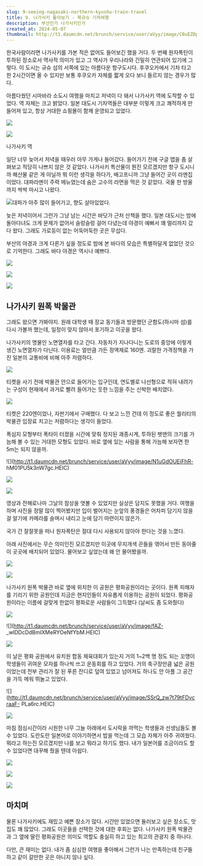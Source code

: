 ```yaml
---
slug: 9-seeing-nagasaki-northern-kyushu-train-travel
title: 9. 나가사키 톺아보기 - 북규슈 기차여행
description: 부산인가 나가사키인가
created_at: 2024-05-07
thumbnail: http://t1.daumcdn.net/brunch/service/user/aVyy/image/C0uEZDp2vAmkLtm0ymryyR8Uw7o.HEIC
---
```


한국사람이라면 나가사키를 가본 적은 없어도 들어보긴 했을 거다. 두 번째 원자폭탄이 투하된 장소로서 역사적 의미가 있고 그 역사가 우리나라와
긴밀히 연관되어 있기에 그렇다. 이 도시는 규슈 섬의 서쪽에 있는 아름다운 항구도시다. 후쿠오카에서 기차 타고 한 2시간이면 올 수 있지만
보통 후쿠오카 자체를 짧게 오다 보니 들르지 않는 경우가 많다.

아름다웠던 시마바라 소도시 여행을 마치고 저녁이 다 돼서 나가사키 역에 도착할 수 있었다. 역 자체는 크고 밝았다. 일본 대도시 기차역들은
대부분 이렇게 크고 쾌적하게 만들어져 있고, 항상 거대한 쇼핑몰이 함께 운영되고 있었다.

![](http://t1.daumcdn.net/brunch/service/user/aVyy/image/z3xDiR95EIXp4hHNWK4uzBiEuy4.HEIC)

![](http://t1.daumcdn.net/brunch/service/user/aVyy/image/5nkB75_GGePV5F8IIxF4NiKQN7o.HEIC)

나가사키 역

일단 너무 늦어서 저녁을 때우러 아무 가게나 들어갔다. 들어가기 전에 구글 맵을 좀 살펴보고 적당히 나쁘지 않은 것 같았다. 나가사키
특산물이 뭔진 모르겠지만 항구 도시니까 해산물 같은 게 아닐까 뭐 이런 생각을 하다가, 배고프니까 그냥 들어간 곳이 라멘집이었다. 대파라멘이
주력 메뉴였는데 숨은 고수의 라면을 먹은 것 같았다. 국물 한 방울까지 싹싹 마시고 나왔다.

![](http://t1.daumcdn.net/brunch/service/user/aVyy/image/lFQfbXcIHko6X11I2H0ZNEV0Ob4.HEIC)대파가
아주 많이 들어가고, 향도 살아있었다.

늦은 저녁이어서 그런가 그냥 남는 시간은 바닷가 근처 산책을 했다. 일본 대도시는 밤에 돌아다녀도 크게 문제가 없어서 슬렁슬렁 걸어 다녔는데
야경이 예뻐서 꽤 멀리까지 갔다 왔다. 그래도 가로등이 없는 어둑어둑한 곳은 무섭다.

부산의 야경과 크게 다른가 싶을 정도로 밤에 본 바다의 모습은 특별하달게 없었던 것으로 기억한다. 그래도 바다 야경은 역시나 예쁘다.

![](http://t1.daumcdn.net/brunch/service/user/aVyy/image/Yqz5CPKz3TW4ZfPrLMVF4_zDCEU.HEIC)

![](http://t1.daumcdn.net/brunch/service/user/aVyy/image/PX9SS3e5QwMb0vKfrFMuprzV23o.HEIC)

![](http://t1.daumcdn.net/brunch/service/user/aVyy/image/NerNWUIaQmSRMkyE6b8y1sjadbc.HEIC)

## **나가사키 원폭 박물관**

그래도 왔으면 가봐야지. 원래 대학생 때 장교 동기들과 방문했던 군함도(하시마 섬)를 다시 가볼까 했는데, 일정이 맞지 않아서 포기하고
이곳을 왔다.

나가사키의 명물인 노면열차를 타고 간다. 자동차가 지나다니는 도로의 중앙에 이렇게 생긴 노면열차가 다닌다. 이용료는 얼만큼 가든 정액제로
160엔. 괴랄한 가격정책을 가진 일본의 교통비에 비해 아주 저렴하다.

![](http://t1.daumcdn.net/brunch/service/user/aVyy/image/zWPjhAo3lxQv_c3AaK8oTYBZrfk.jpg)

티켓을 사기 전에 박물관 안으로 들어가는 입구인데, 연도별로 나선형으로 적혀 내려가는 구성이 현재에서 과거로 빨려 들어가는 듯한 느낌을 주는
신박한 배치였다.

![](http://t1.daumcdn.net/brunch/service/user/aVyy/image/pkCNe_YlLIVzIiGVB9UMxW5MARE.HEIC)

티켓은 220엔이었나, 자판기에서 구매했다. 다 보고 느낀 건데 이 정도로 좋은 퀄리티의 박물관 입장료 치고는 저렴하다는 생각이 들었다.

폭심지 모형부터 폭타이 터졌을 시간에 맞춰 정지된 괘종시계, 투하된 팻맨의 크기를 가늠해 볼 수 있는 거대한 모형도 있었다. 바로 옆에 있는
사람을 통해 가늠해 보자면 한 5m는 되지 않을까.

![](http://t1.daumcdn.net/brunch/service/user/aVyy/image/N1uGdOUEiFhR-
hM01PU5k3nW7gc.HEIC)

![](http://t1.daumcdn.net/brunch/service/user/aVyy/image/-ZRfgUv_8tqHnsCJDz3uMiaiA_A.HEIC)

![](http://t1.daumcdn.net/brunch/service/user/aVyy/image/C164zPTPoO9rcRv0UiNnt1wbWx0.HEIC)

영상과 잔해로나마 그날의 참상을 엿볼 수 있었지만 실상은 담지도 못했을 거다. 여행을 하며 사진을 정말 많이 찍어봤지만 입이 벌어지는 눈앞의
풍경들은 어차피 담기지 않을걸 알기에 카메라를 슬며시 내리고 눈에 담기 마련이지 않은가.

국가 간 잘잘못을 떠나 원자폭탄은 절대 다시 사용되지 않아야 한다는 것을 느꼈다.

아래 사진에서는 무슨 의미인진 모르겠지만 이곳에 무지개색 끈들을 엮어서 만든 동아줄이 곳곳에 배치되어 있었다. 물어보고 싶었는데 왜 안
물어봤을까.

![](http://t1.daumcdn.net/brunch/service/user/aVyy/image/gFEoI4oA0zPiE1_-AWDtXBrj5ao.HEIC)

![](http://t1.daumcdn.net/brunch/service/user/aVyy/image/_bu_HBzjHCwxwzdjD_0EznmB9CY.HEIC)

나가사키 원폭 박물관 바로 옆에 위치한 이 공원은 평화공원이라는 곳이다. 원폭 피해자를 기리기 위한 공원인데 지금은 현지인들이 자유롭게
이용하는 공원이 되었다. 평화공원이라는 이름에 걸맞게 한없이 평화로운 사람들이 그득했다 (날씨도 좀 도와줬다)

![](http://t1.daumcdn.net/brunch/service/user/aVyy/image/JuGBmKAnTm5ccorJbE_B6AoRb84.HEIC)

![](http://t1.daumcdn.net/brunch/service/user/aVyy/image/fAZ-
\_wlDDcDdBmIXMeRYOeNfYbM.HEIC)

![](http://t1.daumcdn.net/brunch/service/user/aVyy/image/Sy17la36Q9KSjKLW1jnMubAeI88.HEIC)

이 날은 평화 공원에서 유치원 합동 체육대회가 있는지 거의 1~2백 명 정도 되는 꼬맹이 학생들이 귀여운 모자를 하나씩 쓰고 운동회를 하고
있었다. 거의 축구장만큼 넓은 공원이었는데 전부 관리가 잘 된 푸른 잔디로 덮여 있었고 넘어져도 하나도 안 아플 그 공간을 가득 메워 뛰놀고
있었다.

![](http://t1.daumcdn.net/brunch/service/user/aVyy/image/SSrQ_zw7t79tFDvcraaF-
PLa6rc.HEIC)

![](http://t1.daumcdn.net/brunch/service/user/aVyy/image/IgSVBDgjTJOhXuMYPgprBBJ1FMQ.HEIC)

마침 점심시간이라 시원한 나무 그늘 아래에서 도시락을 까먹는 학생들과 선생님들도 볼 수 있었다. 도란도란 일본어로 이야기하면서 밥을 먹는데
그 모습 자체가 아주 귀여웠다. 뭐라고 하는진 모르겠지만 나를 보고 뭐라고 하기도 했다. 내가 일본어를 조금이라도 할 수 있었다면 대꾸해
줬을 텐데 아쉽다.

![](http://t1.daumcdn.net/brunch/service/user/aVyy/image/k_H12e5PuJ_JB_wUDEw2xiXZXVo.HEIC)

![](http://t1.daumcdn.net/brunch/service/user/aVyy/image/uQPnDuVR8w7IFZUhRTvQfRXTuIw.HEIC)

![](http://t1.daumcdn.net/brunch/service/user/aVyy/image/w_EJK9TtVmjmJuYVDicJPYlnYtQ.HEIC)

## **마치며**

물론 나가사키에도 재밌고 예쁜 장소가 많다. 시간만 있었으면 둘러보고 싶은 장소도, 맛집도 꽤 많았다. 그래도 이곳들을 선택한 것에 대한
후회는 없다. 나가사키 원폭 박물관과 그 옆에 딸린 평화공원은 의미도 역할도 충실히 하고 있는 최고의 관광지 중 하나다.

다만, 큰 재미는 없다. 내가 좀 심심한 여행을 좋아해서 그런가 나는 만족하는데 친구들하고 같이 갈만한 곳은 아니지 않나 싶다.
